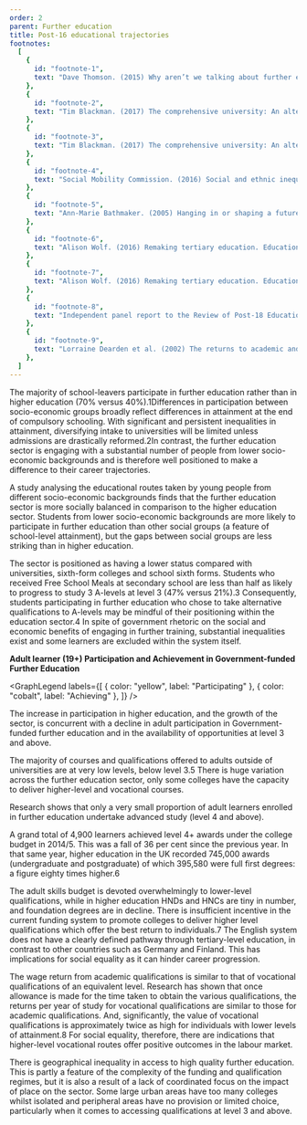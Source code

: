 ```yaml
---
order: 2
parent: Further education
title: Post-16 educational trajectories
footnotes:
  [
    {
      id: "footnote-1",
      text: "Dave Thomson. (2015) Why aren’t we talking about further education and social mobility? Education Data Lab.",
    },
    {
      id: "footnote-2",
      text: "Tim Blackman. (2017) The comprehensive university: An alternative to social stratification by academic selection. HEPI Occasional Paper 17. Tom Sperlinger, Josie McLellan and Richard Pettigrew. (2018) Who are universities for? Re-making higher education. Bristol University Press",
    },
    {
      id: "footnote-3",
      text: "Tim Blackman. (2017) The comprehensive university: An alternative to social stratification by academic selection. HEPI Occasional Paper 17. Tom Sperlinger, Josie McLellan and Richard Pettigrew. (2018) Who are universities for? Re-making higher education. Bristol University Press",
    },
    {
      id: "footnote-4",
      text: "Social Mobility Commission. (2016) Social and ethnic inequalities in choice available and choices made at age 16.",
    },
    {
      id: "footnote-5",
      text: "Ann-Marie Bathmaker. (2005) Hanging in or shaping a future: Defining a role for vocationally related learning in a ‘knowledge’ society. Journal of Education Policy. 20.",
    },
    {
      id: "footnote-6",
      text: "Alison Wolf. (2016) Remaking tertiary education. Education Policy Institute.",
    },
    {
      id: "footnote-7",
      text: "Alison Wolf. (2016) Remaking tertiary education. Education Policy Institute, p.19.",
    },
    {
      id: "footnote-8",
      text: "Independent panel report to the Review of Post-18 Education and Funding. (2019).",
    },
    {
      id: "footnote-9",
      text: "Lorraine Dearden et al. (2002) The returns to academic and vocational qualifications in Britain. Bulletin of Economic Research. 54:3.",
    },
  ]
---
```



The majority of school-leavers participate in further education rather than in
higher education (70% versus 40%).<FootnoteLink
linkId="footnote-1">1</FootnoteLink>Differences in participation between
socio-economic groups broadly reflect differences in attainment at the end of
compulsory schooling. With significant and persistent inequalities in
attainment, diversifying intake to universities will be limited unless
admissions are drastically reformed.<FootnoteLink
linkId="footnote-2">2</FootnoteLink>In contrast, the further education sector is
engaging with a substantial number of people from lower socio-economic
backgrounds and is therefore well positioned to make a difference to their
career trajectories.

<ResearchImage
  objectPosition="right"
  imageName="post-16-educational-trajectories-1.jpg"
/>

A study analysing the educational routes taken by young people from different
socio-economic backgrounds finds that the further education sector is more
socially balanced in comparison to the higher education sector. Students from
lower socio-economic backgrounds are more likely to participate in further
education than other social groups (a feature of school-level attainment), but
the gaps between social groups are less striking than in higher education.

The sector is positioned as having a lower status compared with universities,
sixth-form colleges and school sixth forms. Students who received Free School
Meals at secondary school are less than half as likely to progress to study 3
A-levels at level 3 (47% versus 21%).<FootnoteLink
linkId="footnote-3">3</FootnoteLink> Consequently, students participating in
further education who chose to take alternative qualifications to A-levels may
be mindful of their positioning within the education sector.<FootnoteLink
linkId="footnote-4">4</FootnoteLink> In spite of government rhetoric on the
social and economic benefits of engaging in further training, substantial
inequalities exist and some learners are excluded within the system itself.

<div>

  **Adult learner (19+) Participation and Achievement in Government-funded Further Education**

  <GraphLegend
    labels={[
      { color: "yellow", label: "Participating" },
      { color: "cobalt", label: "Achieving" },
    ]}
  />
  <Post16TrajectoriesSVG />
</div>

<div>
The increase in participation in higher education, and the growth of the sector,
is concurrent with a decline in adult participation in Government-funded further
education and in the availability of opportunities at level 3 and above.

The majority of courses and qualifications offered to adults outside of
universities are at very low levels, below level 3.<FootnoteLink
linkId="footnote-5">5</FootnoteLink> There is huge variation across the further
education sector, only some colleges have the capacity to deliver higher-level
and vocational courses.

Research shows that only a very small proportion of adult learners enrolled in
further education undertake advanced study (level 4 and above).

</div>

<ResearchQuote color="midnight">
  A grand total of 4,900 learners achieved level 4+ awards under the college
  budget in 2014/5. This was a fall of 36 per cent since the previous year. In
  that same year, higher education in the UK recorded 745,000 awards
  (undergraduate and postgraduate) of which 395,580 were full first degrees: a
  figure eighty times higher.<FootnoteLink linkId="footnote-6">6</FootnoteLink>
</ResearchQuote>

<ResearchImage imageName="post-16-educational-trajectories-2.jpg" />

The adult skills budget is devoted overwhelmingly to lower-level qualifications,
while in higher education HNDs and HNCs are tiny in number, and foundation
degrees are in decline. There is insufficient incentive in the current funding
system to promote colleges to deliver higher level qualifications which offer
the best return to individuals.<FootnoteLink
linkId="footnote-7">7</FootnoteLink> The English system does not have a clearly
defined pathway through tertiary-level education, in contrast to other countries
such as Germany and Finland. This has implications for social equality as it can
hinder career progression.

The wage return from academic qualifications is similar to that of vocational
qualifications of an equivalent level. Research has shown that once allowance is
made for the time taken to obtain the various qualifications, the returns per
year of study for vocational qualifications are similar to those for academic
qualifications. And, significantly, the value of vocational qualifications is
approximately twice as high for individuals with lower levels of
attainment.<FootnoteLink linkId="footnote-8">8</FootnoteLink> For social
equality, therefore, there are indications that higher-level vocational routes
offer positive outcomes in the labour market.

There is geographical inequality in access to high quality further education.
This is partly a feature of the complexity of the funding and qualification
regimes, but it is also a result of a lack of coordinated focus on the impact of
place on the sector. Some large urban areas have too many colleges whilst
isolated and peripheral areas have no provision or limited choice, particularly
when it comes to accessing qualifications at level 3 and above.
